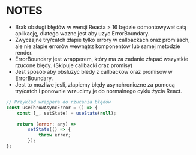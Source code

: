 # NOTES

- Brak obsługi błędów w wersji Reacta > 16 będzie odmontowywał całą aplikację, dlatego wazne jest aby uzyc ErrorBoundary.
- Zwyczajne try/catch złapie tylko errory w callbackach oraz promisach, ale nie złapie errorów wewnątrz komponentów lub samej metodzie render.
- ErrorBoundary jest wrapperem, który ma za zadanie złapać wszystkie rzucone błędy. (Skipuje callbacki oraz promisy)
- Jest sposób aby obsłuzyc bledy z callbackow oraz promisow w ErrorBoundary.
- Jest to mozliwe jesli, złapiemy błędy asynchroniczne za pomocą try/catch i ponownie wrzucimy je do normalnego cyklu życia React.

```jsx
// Przykład wrappera do rzucania błędów
const useThrowAsyncError = () => {
	const [_, setState] = useState(null);

	return (error: any) =>
		setState(() => {
			throw error;
		});
};
```
